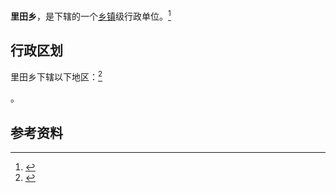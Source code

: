 {{中国乡级行政区|35/04/23/209/000}}

'''里田乡'''，是{{PRC admin/fullname|35/04/23/209/000|3}}下辖的一个[[乡镇|乡镇]]级行政单位。<ref>{{PRC admin/ref sgc|{{PRC admin/parent|35/04/23/209/000}}}}</ref>

== 行政区划 ==

里田乡下辖以下地区：<ref>{{PRC admin/ref sgc|35/04/23/209/000}}</ref>

{{PRC admin/children|35/04/23/209/000}}。

== 参考资料 ==

{{reflist}}

{{行政区划小作品}}
{{PRC admin/navcat|35/04/23/209/000}}